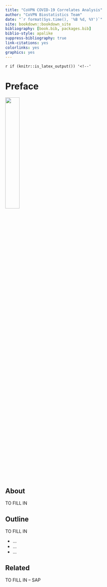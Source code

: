```yaml
---
title: "CoVPN COVID-19 Correlates Analysis"
author: "CoVPN Biostatistics Team"
date: "`r format(Sys.time(), '%B %d, %Y')`"
site: bookdown::bookdown_site
bibliography: [book.bib, packages.bib]
biblio-style: apalike
suppress-bibliography: true
link-citations: yes
colorlinks: yes
graphics: yes
---
```


`r if (knitr::is_latex_output()) '<!--'`

# Preface {-}

<img style="float: center; margin-right: 1%; margin-bottom: 0.01em"
     src="covpn_logo.svg" width="30%" height="30%">
<p style="clear: both;">
<br>

## About {-}

TO FILL IN

## Outline {#outline}

TO FILL IN

* ...
* ...
* ...

## Related

TO FILL IN -- SAP
